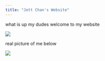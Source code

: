 ---
title: "Jett Chan's Website"
---

<!-- Hello, Website! -->

<!-- For more information about simple R Markdown websites, please read the documentation at https://bookdown.org/yihui/rmarkdown/rmarkdown-site.html. -->

<!-- Please also note that simple R Markdown sites are _not_ based on **blogdown**. They are probably good for websites with only a few Rmd documents. For larger-scale and more sophisticated websites (such as blogs), you may want to use **blogdown** instead: https://github.com/rstudio/blogdown. -->

what is up my dudes welcome to my website

![](https://w7.pngwing.com/pngs/543/680/png-transparent-person-thumbs-up-thumb-hand-finger-arm-digit-thumbs-up-photography-thumb-signal-hand-model-thumbnail.png)


real picture of me below

![](https://upload.wikimedia.org/wikipedia/commons/3/35/Basic_human_drawing.png)